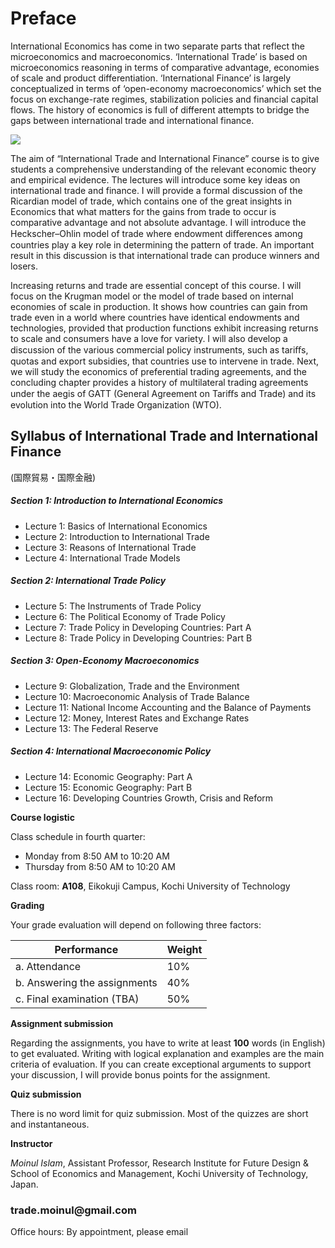 # Preface {.unnumbered}

International Economics has come in two separate parts that reflect the microeconomics and macroeconomics. 'International Trade' is based on microeconomics reasoning in terms of comparative advantage, economies of scale and product differentiation. 'International Finance' is largely conceptualized in terms of 'open-economy macroeconomics' which set the focus on exchange-rate regimes, stabilization policies and financial capital flows. The history of economics is full of different attempts to bridge the gaps between international trade and international finance.

![](figures/3.jpg)

The aim of "International Trade and International Finance" course is to give students a comprehensive understanding of the relevant economic theory and empirical evidence. The lectures will introduce some key ideas on international trade and finance. I will provide a formal discussion of the Ricardian model of trade, which contains one of the great insights in Economics that what matters for the gains from trade to occur is comparative advantage and not absolute advantage. I will introduce the Heckscher--Ohlin model of trade where endowment diﬀerences among countries play a key role in determining the pattern of trade. An important result in this discussion is that international trade can produce winners and losers.

Increasing returns and trade are essential concept of this course. I will focus on the Krugman model or the model of trade based on internal economies of scale in production. It shows how countries can gain from trade even in a world where countries have identical endowments and technologies, provided that production functions exhibit increasing returns to scale and consumers have a love for variety. I will also develop a discussion of the various commercial policy instruments, such as tariﬀs, quotas and export subsidies, that countries use to intervene in trade. Next, we will study the economics of preferential trading agreements, and the concluding chapter provides a history of multilateral trading agreements under the aegis of GATT (General Agreement on Tariﬀs and Trade) and its evolution into the World Trade Organization (WTO).

## Syllabus of International Trade and International Finance

(国際貿易・国際金融)

##### Section 1: Introduction to International Economics

-   Lecture 1: Basics of International Economics
-   Lecture 2: Introduction to International Trade
-   Lecture 3: Reasons of International Trade
-   Lecture 4: International Trade Models

##### Section 2: International Trade Policy

-   Lecture 5: The Instruments of Trade Policy
-   Lecture 6: The Political Economy of Trade Policy
-   Lecture 7: Trade Policy in Developing Countries: Part A
-   Lecture 8: Trade Policy in Developing Countries: Part B

##### Section 3: Open-Economy Macroeconomics

-   Lecture 9: Globalization, Trade and the Environment
-   Lecture 10: Macroeconomic Analysis of Trade Balance
-   Lecture 11: National Income Accounting and the Balance of Payments
-   Lecture 12: Money, Interest Rates and Exchange Rates
-   Lecture 13: The Federal Reserve

##### Section 4: International Macroeconomic Policy

-   Lecture 14: Economic Geography: Part A
-   Lecture 15: Economic Geography: Part B
-   Lecture 16: Developing Countries Growth, Crisis and Reform

**Course logistic**

Class schedule in fourth quarter:

-   Monday from 8:50 AM to 10:20 AM
-   Thursday from 8:50 AM to 10:20 AM

Class room: **A108**, Eikokuji Campus, Kochi University of Technology

**Grading**

Your grade evaluation will depend on following three factors:

| Performance                   | Weight |
|-------------------------------|--------|
| a\. Attendance                | 10%    |
| b\. Answering the assignments | 40%    |
| c\. Final examination (TBA)   | 50%    |

**Assignment submission**

Regarding the assignments, you have to write at least **100** words (in English) to get evaluated. Writing with logical explanation and examples are the main criteria of evaluation. If you can create exceptional arguments to support your discussion, I will provide bonus points for the assignment.

**Quiz submission**

There is no word limit for quiz submission. Most of the quizzes are short and instantaneous.

**Instructor**

*Moinul Islam*, Assistant Professor, Research Institute for Future Design & School of Economics and Management, Kochi University of Technology, Japan.

### trade.moinul\@gmail.com

Office hours: By appointment, please email
